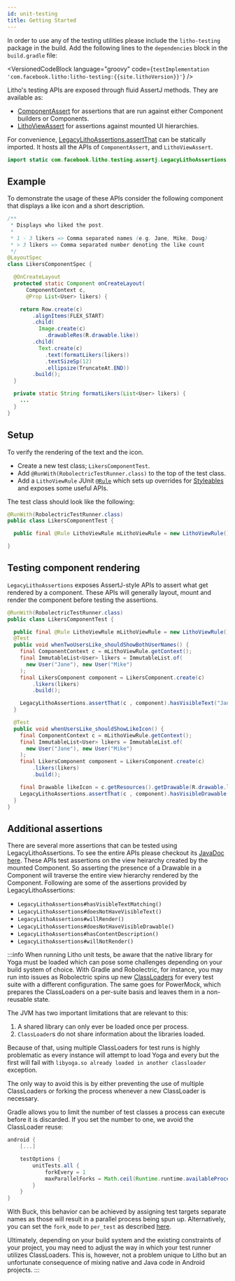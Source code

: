 ```yaml
---
id: unit-testing
title: Getting Started
---
```



In order to use any of the testing utilities please include the `litho-testing` package in the
build. Add the following lines to the `dependencies` block in the `build.gradle` file:

<VersionedCodeBlock language="groovy" code={`
testImplementation 'com.facebook.litho:litho-testing:{{site.lithoVersion}}'
`} />

Litho's testing APIs are exposed through fluid AssertJ methods. They are available as:

*  [ComponentAssert](pathname:///javadoc/com/facebook/litho/testing/assertj/ComponentAssert.html)
for assertions that are run against either Component builders or Components.
* [LithoViewAssert](pathname:///javadoc/com/facebook/litho/testing/assertj/LithoViewAssert.html)
for assertions against mounted UI hierarchies.

For convenience, [LegacyLithoAssertions.assertThat](pathname:///javadoc/com/facebook/litho/testing/assertj/LegacyLithoAssertions.html)
can be statically imported. It hosts all the APIs of `ComponentAssert`, and `LithoViewAssert`.

```java
import static com.facebook.litho.testing.assertj.LegacyLithoAssertions.assertThat;
```

## Example

To demonstrate the usage of these APIs consider the following component that displays a like icon and
a short description.

```java
/**
 * Displays who liked the post.
 *
 * 1 - 3 likers => Comma separated names (e.g. Jane, Mike, Doug)
 * > 3 likers => Comma separated number denoting the like count
 */
@LayoutSpec
class LikersComponentSpec {

  @OnCreateLayout
  protected static Component onCreateLayout(
      ComponentContext c,
      @Prop List<User> likers) {

    return Row.create(c)
        .alignItems(FLEX_START)
        .child(
          Image.create(c)
            .drawableRes(R.drawable.like))
        .child(
          Text.create(c)
            .text(formatLikers(likers))
            .textSizeSp(12)
            .ellipsize(TruncateAt.END))
        .build();
  }

  private static String formatLikers(List<User> likers) {
    ...
  }
}
```

## Setup

To verify the rendering of the text and the icon.

* Create a new test class; `LikersComponentTest`.
* Add `@RunWith(RobolectricTestRunner.class)` to the top of the test class.
* Add a `LithoViewRule` JUnit [`@Rule`](https://github.com/junit-team/junit4/wiki/Rules) which
sets up overrides for [Styleables](https://developer.android.com/reference/android/R.styleable.html)
and exposes some useful APIs.

The test class should look like the following:

```java
@RunWith(RobolectricTestRunner.class)
public class LikersComponentTest {

  public final @Rule LithoViewRule mLithoViewRule = new LithoViewRule();

}
```

## Testing component rendering

`LegacyLithoAssertions` exposes AssertJ-style APIs to assert what get rendered by a component. These APIs
will generally layout, mount and render the component before testing the assertions.

```java
@RunWith(RobolectricTestRunner.class)
public class LikersComponentTest {

  public final @Rule LithoViewRule mLithoViewRule = new LithoViewRule();
  @Test
  public void whenTwoUsersLike_shouldShowBothUserNames() {
    final ComponentContext c = mLithoViewRule.getContext();
    final ImmutableList<User> likers = ImmutableList.of(
      new User("Jane"), new User("Mike")
    );
    final LikersComponent component = LikersComponent.create(c)
        .likers(likers)
        .build();

    LegacyLithoAssertions.assertThat(c , component).hasVisibleText("Jane, Mike");
  }

  @Test
  public void whenUsersLike_shouldShowLikeIcon() {
    final ComponentContext c = mLithoViewRule.getContext();
    final ImmutableList<User> likers = ImmutableList.of(
      new User("Jane"), new User("Mike")
    );
    final LikersComponent component = LikersComponent.create(c)
        .likers(likers)
        .build();

    final Drawable likeIcon = c.getResources().getDrawable(R.drawable.like);
    LegacyLithoAssertions.assertThat(c , component).hasVisibleDrawable(likeIcon);
  }
}
```

## Additional assertions

There are several more assertions that can be tested using LegacyLithoAssertions. To see the entire
APIs please checkout its [JavaDoc here](pathname:///javadoc/com/facebook/litho/testing/assertj/LegacyLithoAssertions.html).
These APIs test assertions on the view heirarchy created by the mounted Component. So asserting
the presence of a Drawable in a Component will traverse the entire view hierarchy rendered by
the Component. Following are some of the assertions provided by LegacyLithoAssertions:

* `LegacyLithoAssertions#hasVisibleTextMatching()`
* `LegacyLithoAssertions#doesNotHaveVisibleText()`
* `LegacyLithoAssertions#willRender()`
* `LegacyLithoAssertions#doesNotHaveVisibleDrawable()`
* `LegacyLithoAssertions#hasContentDescription()`
* `LegacyLithoAssertions#willNotRender()`

:::info
When running Litho unit tests, be aware that the native library for Yoga must be loaded
which can pose some challenges depending on your build system of choice. With Gradle and
Robolectric, for instance, you may run into issues as Robolectric spins up new
[ClassLoaders](https://docs.oracle.com/javase/7/docs/api/java/lang/ClassLoader.html)
for every test suite with a different configuration. The same goes for PowerMock, which
prepares the ClassLoaders on a per-suite basis and leaves them in a non-reusable state.

The JVM has two important limitations that are relevant to this:

1. A shared library can only ever be loaded once per process.
2. `ClassLoader`s do not share information about the libraries loaded.

Because of that, using multiple ClassLoaders for test runs is highly problematic
as every instance will attempt to load Yoga and every but the first will fail with
`libyoga.so already loaded in another classloader` exception.

The only way to avoid this is by either preventing the use of multiple ClassLoaders
or forking the process whenever a new ClassLoader is necessary.

Gradle allows you to limit the number of test classes a process can execute before
it is discarded. If you set the number to one, we avoid the ClassLoader reuse:

```groovy
android {
    [...]

    testOptions {
        unitTests.all {
            forkEvery = 1
            maxParallelForks = Math.ceil(Runtime.runtime.availableProcessors() * 1.5)
        }
    }
}
```

With Buck, this behavior can be achieved by assigning test targets separate names
as those will result in a parallel process being spun up. Alternatively, you can
set the `fork_mode` to `per_test` as described
[here](https://buckbuild.com/rule/java_test.html#fork_mode).

Ultimately, depending on your build system and the existing constraints of your
project, you may need to adjust the way in which your test runner utilizes
ClassLoaders. This is, however, not a problem unique to Litho but an unfortunate
consequence of mixing native and Java code in Android projects.
:::
